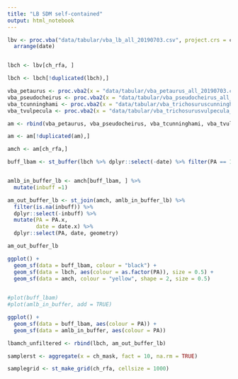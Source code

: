 ```yaml
---
title: "LB SDM self-contained"
output: html_notebook
---
```



```r
lbv <- proc.vba("data/tabular/vba_lb_all_20190703.csv", project.crs = ch_proj) %>%
  arrange(date)


lbch <- lbv[ch_rfa, ]

lbch <- lbch[!duplicated(lbch),]


```


```r
vba_petaurus <- proc.vba2(x = "data/tabular/vba_petaurus_all_20190703.csv", project.crs = ch_proj)
vba_pseudocheirus <- proc.vba2(x = "data/tabular/vba_pseudocheirus_all_20190703.csv", project.crs = ch_proj)
vba_tcunninghami <- proc.vba2(x = "data/tabular/vba_trichosuruscunninghami_all_20190703.csv", project.crs = ch_proj)
vba_tvulpecula <- proc.vba2(x = "data/tabular/vba_trichosurusvulpecula_all_20190703.csv", project.crs = ch_proj)

am <- rbind(vba_petaurus, vba_pseudocheirus, vba_tcunninghami, vba_tvulpecula)

am <- am[!duplicated(am),]

amch <- am[ch_rfa,]
```


```r
buff_lbam <- st_buffer(lbch %>% dplyr::select(-date) %>% filter(PA == 1), 1000)


amlb_in_buffer_lb <- amch[buff_lbam, ] %>%
  mutate(inbuff =1)

am_out_buffer_lb <- st_join(amch, amlb_in_buffer_lb) %>%
  filter(is.na(inbuff)) %>%
  dplyr::select(-inbuff) %>%
  mutate(PA = PA.x,
         date = date.x) %>%
  dplyr::select(PA, date, geometry)

am_out_buffer_lb
```




```r
ggplot() +
  geom_sf(data = buff_lbam, colour = "black") +
  geom_sf(data = lbch, aes(colour = as.factor(PA)), size = 0.5) +
  geom_sf(data = amch, colour = "yellow", shape = 2, size = 0.5)
  
```
```r
#plot(buff_lbam)
#plot(amlb_in_buffer, add = TRUE)

ggplot() + 
  geom_sf(data = buff_lbam, aes(colour = PA)) +
  geom_sf(data = amlb_in_buffer, aes(colour = PA))
```


```r
lbamch_unfiltered <- rbind(lbch, am_out_buffer_lb)
```


```r
samplerst <- aggregate(x = ch_mask, fact = 10, na.rm = TRUE)

samplegrid <- st_make_grid(ch_rfa, cellsize = 1000)
```

